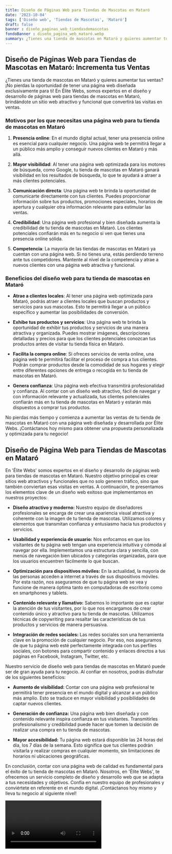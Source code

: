 ```yaml
---
title: Diseño de Páginas Web para Tiendas de Mascotas en Mataró
date: '2023-10-04'
tags: ['Diseño web', 'Tiendas de Mascotas', 'Mataró']
draft: false
banner : diseño_paginas_web_tiendasdemascotas
fondoBanner : diseño_pagina_web_mataró.webp
summary: ¿Tienes una tienda de mascotas en Mataró y quieres aumentar tus ventas? ¡No pierdas la oportunidad de tener una página web diseñada exclusivamente para ti! En Élite Webs, somos expertos en el diseño y desarrollo de páginas web para tiendas de mascotas en Mataró, brindándote un sitio web atractivo y funcional que convertirá las visitas en ventas.
---
```


## Diseño de Páginas Web para Tiendas de Mascotas en Mataró: Incrementa tus Ventas

¿Tienes una tienda de mascotas en Mataró y quieres aumentar tus ventas? ¡No pierdas la oportunidad de tener una página web diseñada exclusivamente para ti! En Élite Webs, somos expertos en el diseño y desarrollo de páginas web para tiendas de mascotas en Mataró, brindándote un sitio web atractivo y funcional que convertirá las visitas en ventas.

### Motivos por los que necesitas una página web para tu tienda de mascotas en Mataró

1. **Presencia online**: En el mundo digital actual, tener una presencia online es esencial para cualquier negocio. Una página web te permitirá llegar a un público más amplio y conseguir nuevos clientes en Mataró y más allá.

2. **Mayor visibilidad**: Al tener una página web optimizada para los motores de búsqueda, como Google, tu tienda de mascotas en Mataró ganará visibilidad en los resultados de búsqueda, lo que te ayudará a atraer a más clientes potenciales.

3. **Comunicación directa**: Una página web te brinda la oportunidad de comunicarte directamente con tus clientes. Puedes proporcionar información sobre tus productos, promociones especiales, horarios de apertura y cualquier otra información relevante para estimular las ventas.

4. **Credibilidad**: Una página web profesional y bien diseñada aumenta la credibilidad de tu tienda de mascotas en Mataró. Los clientes potenciales confiarán más en tu negocio si ven que tienes una presencia online sólida.

5. **Competencia**: La mayoría de las tiendas de mascotas en Mataró ya cuentan con una página web. Si no tienes una, estás perdiendo terreno ante tus competidores. Mantente al nivel de la competencia y atrae a nuevos clientes con una página web atractiva y funcional.

### Beneficios del diseño web para tu tienda de mascotas en Mataró

- **Atrae a clientes locales**: Al tener una página web optimizada para Mataró, podrás atraer a clientes locales que buscan productos y servicios para sus mascotas. Esto te permitirá llegar a un público específico y aumentar las posibilidades de conversión.

- **Exhibe tus productos y servicios**: Una página web te brinda la oportunidad de exhibir tus productos y servicios de una manera atractiva y organizada. Puedes mostrar imágenes, descripciones detalladas y precios para que los clientes potenciales conozcan tus productos antes de visitar tu tienda física en Mataró.

- **Facilita la compra online**: Si ofreces servicios de venta online, una página web te permitirá facilitar el proceso de compra a tus clientes. Podrán comprar productos desde la comodidad de sus hogares y elegir entre diferentes opciones de entrega o recogida en tu tienda de mascotas en Mataró.

- **Genera confianza**: Una página web efectiva transmitirá profesionalidad y confianza. Al contar con un diseño web atractivo, fácil de navegar y con información relevante y actualizada, tus clientes potenciales confiarán más en tu tienda de mascotas en Mataró y estarán más dispuestos a comprar tus productos.

No pierdas más tiempo y comienza a aumentar las ventas de tu tienda de mascotas en Mataró con una página web diseñada y desarrollada por Élite Webs. ¡Contáctanos hoy mismo para obtener una propuesta personalizada y optimizada para tu negocio!

<GifSeo />

<Cta />

## Diseño de Página Web para Tiendas de Mascotas en Mataró

En 'Élite Webs' somos expertos en el diseño y desarrollo de páginas web para tiendas de mascotas en Mataró. Nuestro objetivo principal es crear sitios web atractivos y funcionales que no solo generen tráfico, sino que también conviertan esas visitas en ventas. A continuación, te presentamos los elementos clave de un diseño web exitoso que implementamos en nuestros proyectos:

- **Diseño atractivo y moderno:** Nuestro equipo de diseñadores profesionales se encarga de crear una apariencia visual atractiva y coherente con la imagen de tu tienda de mascotas. Utilizamos colores y elementos que transmitan confianza y entusiasmo hacia tus productos y servicios.

- **Usabilidad y experiencia de usuario:** Nos enfocamos en que los visitantes de tu página web tengan una experiencia intuitiva y cómoda al navegar por ella. Implementamos una estructura clara y sencilla, con menús de navegación bien ubicados y categorías organizadas, para que los usuarios encuentren fácilmente lo que buscan.

- **Optimización para dispositivos móviles:** En la actualidad, la mayoría de las personas acceden a internet a través de sus dispositivos móviles. Por esta razón, nos aseguramos de que tu página web se vea y funcione de manera óptima tanto en computadoras de escritorio como en smartphones y tablets.

- **Contenido relevante y llamativo:** Sabemos lo importante que es captar la atención de tus visitantes, por lo que nos encargamos de crear contenido único y atractivo para tu tienda de mascotas. Utilizamos técnicas de copywriting para resaltar las características de tus productos y servicios de manera persuasiva.

- **Integración de redes sociales:** Las redes sociales son una herramienta clave en la promoción de cualquier negocio. Por eso, nos aseguramos de que tu página web esté perfectamente integrada con tus perfiles sociales, con botones para compartir contenido y enlaces directos a tus páginas en Facebook, Instagram, Twitter, etc.

Nuestro servicio de diseño web para tiendas de mascotas en Mataró puede ser de gran ayuda para tu negocio. Al confiar en nosotros, podrás disfrutar de los siguientes beneficios:

- **Aumento de visibilidad:** Contar con una página web profesional te permitirá tener presencia en el mundo digital y alcanzar a un público más amplio. Esto se traduce en mayor visibilidad y posibilidades de captar nuevos clientes.

- **Generación de confianza:** Una página web bien diseñada y con contenido relevante inspira confianza en tus visitantes. Transmitirles profesionalismo y credibilidad puede hacer que tomen la decisión de realizar una compra en tu tienda de mascotas.

- **Mayor accesibilidad:** Tu página web estará disponible las 24 horas del día, los 7 días de la semana. Esto significa que tus clientes podrán visitarla y realizar compras en cualquier momento, sin limitaciones de horarios ni ubicaciones geográficas.

En conclusión, contar con una página web de calidad es fundamental para el éxito de tu tienda de mascotas en Mataró. Nosotros, en 'Élite Webs', te ofrecemos un servicio completo de diseño y desarrollo web que se adapta a tus necesidades y objetivos. Confía en nuestro equipo de profesionales y conviértete en referente en el mundo digital. ¡Contáctanos hoy mismo y lleva tu negocio al siguiente nivel!

<Video />

<CtaBot job='Tiendas de Mascotas' city='Mataró'/>

<Gmaps query='Mataró+españa+maps' />